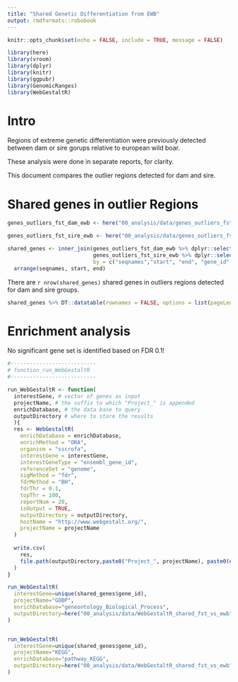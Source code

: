 ```yaml
---
title: "Shared Genetic Differentiation from EWB"
output: rmdformats::robobook
---
```


```r
knitr::opts_chunk$set(echo = FALSE, include = TRUE, message = FALSE)

library(here)
library(vroom)
library(dplyr)
library(knitr)
library(ggpubr)
library(GenomicRanges)
library(WebGestaltR)
```

# Intro
Regions of extreme genetic differentiation were previously detected between dam or sire gorups relative to european wild boar.

These analysis were done in separate reports, for clarity.

This document compares the outlier regions detected for dam and sire.

# Shared genes in outlier Regions

```r

genes_outliers_fst_dam_ewb <- here("00_analysis/data/genes_outliers_fst_dam_ewb.csv") %>% vroom()

genes_outliers_fst_sire_ewb <- here("00_analysis/data/genes_outliers_fst_sire_ewb.csv") %>% vroom()

```

```r

shared_genes <- inner_join(genes_outliers_fst_dam_ewb %>% dplyr::select(seqnames,start, end, gene_id, gene_name, gene_biotype), 
                           genes_outliers_fst_sire_ewb %>% dplyr::select(seqnames,start, end, gene_id, gene_name, gene_biotype),
                           by = c("seqnames","start", "end", "gene_id","gene_name", "gene_biotype")) %>% 
  arrange(seqnames, start, end)

```

There are `r nrow(shared_genes)` shared genes in outliers regions detected for dam and sire groups.

```r

shared_genes %>% DT::datatable(rownames = FALSE, options = list(pageLength = 40))

```

# Enrichment analysis

No significant gene set is identified based on FDR 0.1!

```r
#---------------------------
# function_run_WebGestaltR
#---------------------------

run_WebGestaltR <- function(
  interestGene, # vector of genes as input
  projectName, # the suffix to which "Project_" is appended
  enrichDatabase, # the data base to query  
  outputDirectory # where to store the results
  ){
  res <- WebGestaltR(
    enrichDatabase = enrichDatabase,
    enrichMethod = "ORA",
    organism = "sscrofa",
    interestGene = interestGene,
    interestGeneType = "ensembl_gene_id",
    referenceSet = "genome",
    sigMethod = "fdr",
    fdrMethod = "BH",
    fdrThr = 0.1,
    topThr = 100,
    reportNum = 20,
    isOutput = TRUE,
    outputDirectory = outputDirectory,
    hostName = "http://www.webgestalt.org/",
    projectName = projectName
  )
  
  write.csv(
    res, 
    file.path(outputDirectory,paste0("Project_", projectName), paste0(enrichDatabase,"_sig_results.csv"))
  )
}

```

```r
run_WebGestaltR(
  interestGene=unique(shared_genes$gene_id),
  projectName="GOBP",
  enrichDatabase="geneontology_Biological_Process",
  outputDirectory=here("00_analysis/data/WebGestaltR_shared_fst_vs_ewb")
)


run_WebGestaltR(
  interestGene=unique(shared_genes$gene_id),
  projectName="KEGG",
  enrichDatabase="pathway_KEGG",
  outputDirectory=here("00_analysis/data/WebGestaltR_shared_fst_vs_ewb")
)

```